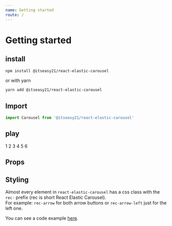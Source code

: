 ```yaml
---
name: Getting started
route: /
---
```



# Getting started

## install

```bash
npm install @itseasy21/react-elastic-carousel
```

or with yarn
```bash
yarn add @itseasy21/react-elastic-carousel
```

## Import

```js
import Carousel from '@itseasy21/react-elastic-carousel'
```

## play 

<Playground >
  <Carousel itemsToShow={1}>
    <Item>1</Item>
    <Item>2</Item>
    <Item>3</Item>
    <Item>4</Item>
    <Item>5</Item>
    <Item>6</Item>
  </Carousel>
</Playground>

## Props

<Props of={Carousel} />

## Styling

Almost every element in `react-elastic-carousel` has a css class with the `rec-` prefix (rec is short React Elastic Carousel).  
For example: `rec-arrow` for both arrow buttons or `rec-arrow-left` just for the left one. 

You can see a code example [here](/styling).